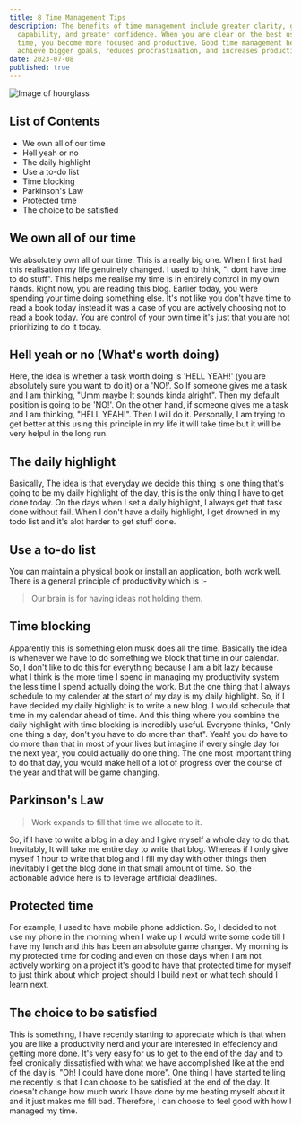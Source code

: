 ```yaml
---
title: 8 Time Management Tips
description: The benefits of time management include greater clarity, greater
  capability, and greater confidence. When you are clear on the best use of your
  time, you become more focused and productive. Good time management helps you
  achieve bigger goals, reduces procrastination, and increases productivity.
date: 2023-07-08
published: true
---
```


<Image
  src="/static/hourglass.jpg"
  alt="Image of hourglass"
  className="h-auto w-full rounded-md"
  width={640}
  height={360}
/>

## List of Contents

- We own all of our time
- Hell yeah or no
- The daily highlight
- Use a to-do list
- Time blocking
- Parkinson's Law
- Protected time
- The choice to be satisfied

## We own all of our time

We absolutely own all of our time. This is a really big one. When I first had this realisation my life genuinely changed. I used to think, "I dont have time to do stuff". This helps me realise my time is in entirely control in my own hands. Right now, you are reading this blog. Earlier today, you were spending your time doing something else. It's not like you don't have time to read a book today instead it was a case of you are actively choosing not to read a book today. You are control of your own time it's just that you are not prioritizing to do it today.

## Hell yeah or no (What's worth doing)

Here, the idea is whether a task worth doing is 'HELL YEAH!' (you are absolutely sure you want to do it) or a 'NO!'. So If someone gives me a task and I am thinking, "Umm maybe It sounds kinda alright". Then my default position is going to be 'NO!'. On the other hand, if someone gives me a task and I am thinking, "HELL YEAH!". Then I will do it. Personally, I am trying to get better at this using this principle in my life it will take time but it will be very helpul in the long run.

## The daily highlight

Basically, The idea is that everyday we decide this thing is one thing that's going to be my daily highlight of the day, this is the only thing I have to get done today. On the days when I set a daily highlight, I always get that task done without fail. When I don't have a daily highlight, I get drowned in my todo list and it's alot harder to get stuff done.

## Use a to-do list

You can maintain a physical book or install an application, both work well. There is a general principle of productivity which is :-

> Our brain is for having ideas not holding them.

## Time blocking

Apparently this is something elon musk does all the time. Basically the idea is whenever we have to do something we block that time in our calendar. So, I don't like to do this for everything because I am a bit lazy because what I think is the more time I spend in managing my productivity system the less time I spend actually doing the work. But the one thing that I always schedule to my calender at the start of my day is my daily highlight. So, if I have decided my daily highlight is to write a new blog. I would schedule that time in my calendar ahead of time. And this thing where you combine the daily highlight with time blocking is incredibly useful. Everyone thinks, "Only one thing a day, don't you have to do more than that". Yeah! you do have to do more than that in most of your lives but imagine if every single day for the next year, you could actually do one thing. The one most important thing to do that day, you would make hell of a lot of progress over the course of the year and that will be game changing.

## Parkinson's Law

> Work expands to fill that time we allocate to it.

So, if I have to write a blog in a day and I give myself a whole day to do that. Inevitably, It will take me entire day to write that blog. Whereas if I only give myself 1 hour to write that blog and I fill my day with other things then inevitably I get the blog done in that small amount of time. So, the actionable advice here is to leverage artificial deadlines.

## Protected time

For example, I used to have mobile phone addiction. So, I decided to not use my phone in the morning when I wake up I would write some code till I have my lunch and this has been an absolute game changer. My morning is my protected time for coding and even on those days when I am not actively working on a project it's good to have that protected time for myself to just think about which project should I build next or what tech should I learn next.

## The choice to be satisfied

This is something, I have recently starting to appreciate which is that when you are like a productivity nerd and your are interested in effeciency and getting more done. It's very easy for us to get to the end of the day and to feel cronically dissatisfied with what we have accomplished like at the end of the day is, "Oh! I could have done more". One thing I have started telling me recently is that I can choose to be satisfied at the end of the day. It doesn't change how much work I have done by me beating myself about it and it just makes me fill bad. Therefore, I can choose to feel good with how I managed my time.
